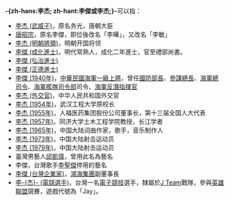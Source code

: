 '''-{zh-hans:李杰; zh-hant:李傑或李杰;}-'''可以指：
* [[李杰_(武威子)|李杰 (武威子)]]，原名务光，唐朝大臣
* [[唐昭宗|唐昭宗]]，原名李傑，即位後改名「李曄」，又改名「李敏」
* [[李杰_(明朝將領)|李杰 (明朝將領)]]，明朝开国将领
* [[李傑_(成化進士)|李傑 (成化進士)]]，明代常熟人，成化二年進士，官至禮部尚書。
* [[李傑_(弘治進士)|李傑 (弘治進士)]]
* [[李傑_(正德進士)|李傑 (正德進士)]]
* [[李傑_(1940年)|李傑 (1940年)]]，[[中華民國海軍|中華民國海軍]][[一級上將|一級上將]]，曾任[[中華民國國防部部長|國防部長]]、[[中華民國參謀總長|參謀總長]]、[[中華民國海軍司令|海軍總司令]]、[[海軍艦隊司令部|海軍艦隊司令部]]司令、[[中華民國潛艦|海軍反潛指揮官]]
* [[李杰_(外交官)|李杰 (外交官)]]，中华人民共和国外交官
* [[李杰_(1954年)|李杰 (1954年)]]，武汉工程大学原校长
* [[李杰_(1955年)|李杰 (1955年)]]，人福医药集团股份公司董事长，第十三届全国人大代表
* [[李杰_(1957年)|李杰 (1957年)]]，同济大学土木工程学院教授，长江学者
* [[李杰_(1965年)|李杰 (1965年)]]，中国大陆词曲作家，歌手，音乐制作人
* [[李杰_(1973年)|李杰 (1973年)]]，中国大陆射击运动员
* [[李杰_(1979年)|李杰 (1979年)]]，中国大陆射击运动员
* 臺灣男藝人[[邱凱偉|邱凱偉]]，曾用此名為藝名
* 李傑，台灣歌手[[李聖傑|李聖傑]]停用的藝名
* [[李傑_(台灣企業家)|李傑 (台灣企業家)]]，[[鴻海集團|鴻海集團]]副董事長
* [[李杰_(電競選手)|李-{杰}- (電競選手)]]，台灣一名[[電子競技|電子競技]]選手，隸屬於[[J_Team|J Team]]戰隊，參與[[英雄聯盟|英雄聯盟]]競賽，遊戲代號為「Jay」。

{{Disambiguation|J杰|Cat=二字李姓人名消歧义}}